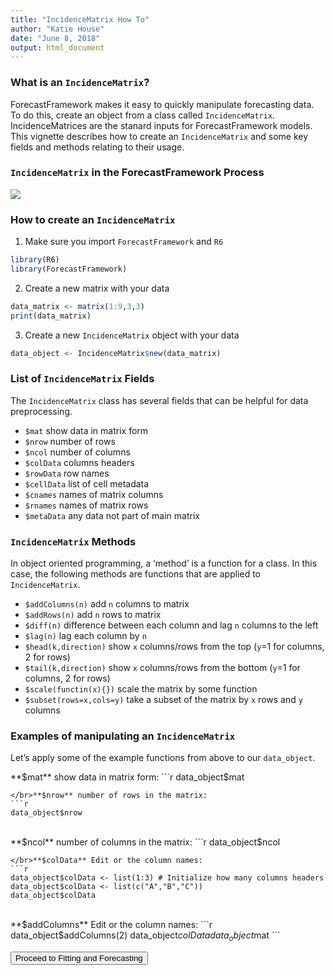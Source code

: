 ```yaml
---
title: "IncidenceMatrix How To"
author: "Katie House"
date: "June 8, 2018"
output: html_document
---
```


### What is an `IncidenceMatrix`?
ForecastFramework makes it easy to quickly manipulate forecasting data. To do this, create an object from a class called `IncidenceMatrix`. IncidenceMatrices are the stanard inputs for ForecastFramework models. This vignette describes how to create an `IncidenceMatrix` and some key fields and methods relating to their usage.

### `IncidenceMatrix` in the ForecastFramework Process
<img src="images/IncidenceMatrixDia.png" class="large">

### How to create an `IncidenceMatrix`
1. Make sure you import `ForecastFramework` and `R6`
```r
library(R6)
library(ForecastFramework)
```

2. Create a new matrix with your data
```r
data_matrix <- matrix(1:9,3,3)
print(data_matrix)
```

3. Create a new `IncidenceMatrix` object with your data
```r
data_object <- IncidenceMatrix$new(data_matrix)
```

### List of `IncidenceMatrix` Fields
The `IncidenceMatrix` class has several fields that can be helpful for data preprocessing. 

* `$mat` show data in matrix form
* `$nrow` number of rows
* `$ncol` number of columns
* `$colData` columns headers
* `$rowData` row names
* `$cellData` list of cell metadata
* `$cnames` names of matrix columns
* `$rnames` names of matrix rows
* `$metaData` any data not part of main matrix

### `IncidenceMatrix` Methods
In object oriented programming, a 'method' is a function for a class. In this case, the following methods are functions that are applied to `IncidenceMatrix`.

* `$addColumns(n)` add `n` columns to matrix
* `$addRows(n)` add `n` rows to matrix
* `$diff(n)` difference between each column and lag `n` columns to the left
* `$lag(n)` lag each column by `n`
* `$head(k,direction)` show `x` columns/rows from the top (`y`=1 for columns, 2 for rows)
* `$tail(k,direction)` show `x` columns/rows from the bottom (`y`=1 for columns, 2 for rows)
* `$scale(functin(x){})` scale the matrix by some function
* `$subset(rows=x,cols=y)` take a subset of the matrix by `x` rows and `y` columns

### Examples of manipulating an `IncidenceMatrix`
Let's apply some of the example functions from above to our `data_object`.

**$mat** show data in matrix form:
```r
data_object$mat
```
</br>**$nrow** number of rows in the matrix:
```r
data_object$nrow
```
</br>**$ncol** number of columns in the matrix:
```r
data_object$ncol
```
</br>**$colData** Edit or the column names:
```r
data_object$colData <- list(1:3) # Initialize how many columns headers
data_object$colData <- list(c("A","B","C"))
data_object$colData
```
</br>**$addColumns** Edit or the column names:
```r
data_object$addColumns(2)
data_object$colData
data_object$mat
```

<a href="#fitting-and-forecasting"><button type="button" class="btn btn-raised btn-secondary">Proceed to Fitting and Forecasting</button></a>
